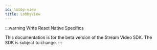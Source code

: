 ```yaml
---
id: lobby-view
title: LobbyView
---
```


:::warning
Write React Native Specifics

This documentation is for the beta version of the Stream Video SDK.
The SDK is subject to change.
:::
